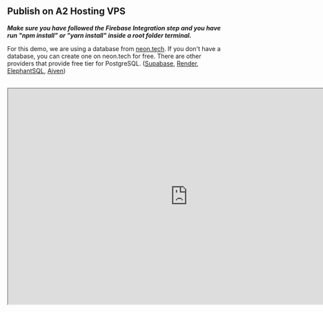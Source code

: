 


## Publish on A2 Hosting VPS

***Make sure you have followed the Firebase Integration step and you have run "npm install" or "yarn install" inside a root folder terminal.***

For this demo, we are using a database from [neon.tech](https://neon.tech/). If you don't have a database, you can create one on neon.tech for free.
There are other providers that provide free tier for PostgreSQL. ([Supabase](https://supabase.com/), [Render](https://render.com/), [ElephantSQL](https://www.elephantsql.com/), [Aiven](https://aiven.io/))

<br/>

<iframe width="832" height="500" src="https://cdn.tanna.app/biddo/deploy-to-a2hosting.mp4" title="Deploy to A2 Hosting" allow="autoplay; fullscreen" allowfullscreen></iframe>
<br/>